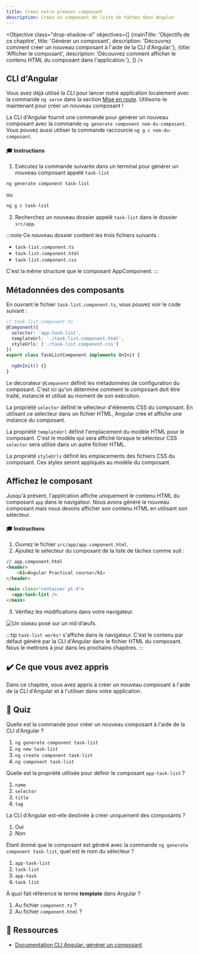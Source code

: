 ```yaml
---
title: Créez notre premier composant
description: Créez un composant de liste de tâches dans Angular
---
```



<Objective class="drop-shadow-xl" objectives={[
    {mainTitle: 'Objectifs de ce chapitre', title: 'Générer un composant', description: 'Découvrez comment créer un nouveau composant à l\'aide de la CLI d\'Angular.'},
    {title: 'Afficher le composant', description: 'Découvrez comment afficher le contenu HTML du composant dans l\'application.'},
]} />

## CLI d'Angular

Vous avez déjà utilisé la CLI pour lancer notre application localement avec la commande `ng serve` dans la section <a href="/practical-course/getting-started/#running-the-application" target="_blank">Mise en route</a>. Utilisons-le maintenant pour créer un nouveau composant !

La CLI d'Angular fournit une commande pour générer un nouveau composant avec la commande `ng generate component nom-du-composant`.
Vous pouvez aussi utiliser la commande raccourcie `ng g c nom-du-composant`.

#### 🎓 Instructions

1. Exécutez la commande suivante dans un terminal pour générer un nouveau composant appelé `task-list`

```bash
ng generate component task-list
```

ou

```bash
ng g c task-list
```

2. Recherchez un nouveau dossier appelé `task-list` dans le dossier `src/app`.


:::note
Ce nouveau dossier contient les trois fichiers suivants :

- `task-list.component.ts`
- `task-list.component.html`
- `task-list.component.css`

C'est la même structure que le composant AppComponent.
:::

## Métadonnées des composants

En ouvrant le fichier `task-list.component.ts`, vous pouvez voir le code suivant :

```typescript
// task-list.component.ts
@Component({
  selector: 'app-task-list',
  templateUrl: './task-list.component.html',
  styleUrls: ['./task-list.component.css']
})
export class TaskListComponent implements OnInit {

  ngOnInit() {}
}
```

Le décorateur `@Component` définit les métadonnées de configuration du composant.
C'est ici qu'on détermine comment le composant doit être traité, instancié et utilisé au moment de son exécution.

La propriété `selector` définit le sélecteur d'éléments CSS du composant.
En utilisant ce sélecteur dans un fichier HTML, Angular crée et affiche une instance du composant.

La propriété `templateUrl` définit l'emplacement du modèle HTML pour le composant.
C'est le modèle qui sera affiché lorsque le sélecteur CSS `selector` sera utilisé dans un autre fichier HTML.

La propriété `styleUrls` définit les emplacements des fichiers CSS du composant.
Ces styles seront appliqués au modèle du composant.


## Affichez le composant

Jusqu'à présent, l'application affiche uniquement le contenu HTML du composant `app` dans le navigateur.
Nous avons généré le nouveau composant mais nous devons afficher son contenu HTML en utilisant son sélecteur.

#### 🎓 Instructions

1. Ouvrez le fichier `src/app/app.component.html`.
2. Ajoutez le sélecteur du composant de la liste de tâches comme suit :

```html ins={"Ajoutez le sélecteur du composant (et la balise <main> pour garantir une bonne sémantique HTML et gestion CSS)": 5-8}
// app.component.html
<header>
    <h1>Angular Practical course</h1>
</header>

<main class="container pt-4">
  <app-task-list />
</main>
```

3. Vérifiez les modifications dans votre navigateur.

<Image class="shadow-xl rounded-xl" src={creationImg} alt="Un oiseau posé sur un nid d’œufs."/>

:::tip
`task-list works!` s'affiche dans le navigateur.
C'est le contenu par défaut généré par la CLI d'Angular dans le fichier HTML du composant. Nous le mettrons à jour dans les prochains chapitres.
:::

## ✔️ Ce que vous avez appris

Dans ce chapitre, vous avez appris à créer un nouveau composant à l'aide de la CLI d'Angular et à l'utiliser dans votre application.

## 🚦 Quiz

Quelle est la commande pour créer un nouveau composant à l'aide de la CLI d'Angular ?

1. `ng generate component task-list`
2. `ng new task-list`
3. `ng create component task-list`
4. `ng component task-list`

Quelle est la propriété utilisée pour définir le composant `app-task-list` ?

1. `name`
2. `selector`
3. `title`
4. `tag`

La CLI d'Angular est-elle destinée à créer uniquement des composants ?

1. Oui
2. Non

Étant donné que le composant est généré avec la commande `ng generate component task-list`, quel est le nom du sélecteur ?

1. `app-task-list`
2. `task-list`
3. `app-task`
4. `task list`

À quoi fait référence le terme **template** dans Angular ?

1. Au fichier `component.ts` ?
2. Au fichier `component.html` ?

## 🔗 Ressources

- <a href="https://angular.dev/cli/generate/component" target="_blank">Documentation CLI Angular: générer un composant</a>
